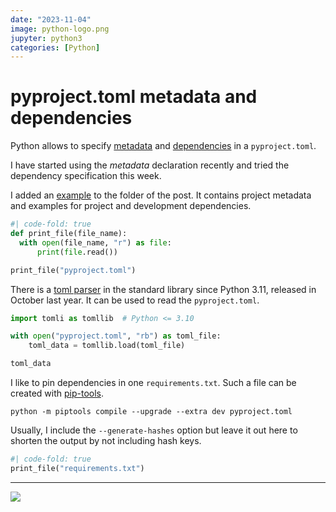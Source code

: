```yaml
---
date: "2023-11-04"
image: python-logo.png
jupyter: python3
categories: [Python]
---
```


# pyproject.toml metadata and dependencies

Python allows to specify [metadata](https://packaging.python.org/en/latest/specifications/declaring-project-metadata/#declaring-project-metadata) and [dependencies](https://packaging.python.org/en/latest/specifications/declaring-project-metadata/#dependencies-optional-dependencies) in a `pyproject.toml`.

I have started using the _metadata_ declaration recently and tried the dependency specification this week.

I added an [example](pyproject.toml) to the folder of the post. It contains project metadata and examples for project and development dependencies.

```python
#| code-fold: true
def print_file(file_name):
  with open(file_name, "r") as file:
      print(file.read())

print_file("pyproject.toml")
```

There is a [toml parser](https://docs.python.org/3/library/tomllib.html) in the standard library since Python 3.11, released in October last year. It can be used to read the `pyproject.toml`.

```python
import tomli as tomllib  # Python <= 3.10

with open("pyproject.toml", "rb") as toml_file:
    toml_data = tomllib.load(toml_file)

toml_data
```

I like to pin dependencies in one `requirements.txt`. Such a file can be created with [pip-tools](https://github.com/jazzband/pip-tools#requirements-from-pyprojecttoml).

`python -m piptools compile --upgrade --extra dev pyproject.toml`

Usually, I include the `--generate-hashes` option but leave it out here to shorten the output by not including hash keys.

```python
#| code-fold: true
print_file("requirements.txt")
```

---

![](python-logo.png)
